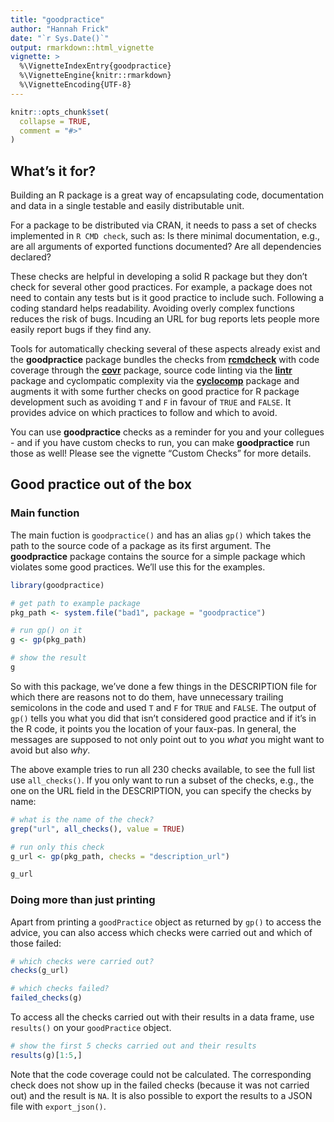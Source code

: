 ```yaml
---
title: "goodpractice"
author: "Hannah Frick"
date: "`r Sys.Date()`"
output: rmarkdown::html_vignette
vignette: >
  %\VignetteIndexEntry{goodpractice}
  %\VignetteEngine{knitr::rmarkdown}
  %\VignetteEncoding{UTF-8}
---
```


```r
knitr::opts_chunk$set(
  collapse = TRUE,
  comment = "#>"
)
```

## What's it for?

Building an R package is a great way of encapsulating code, documentation and data in a single testable and easily distributable unit.

For a package to be distributed via CRAN, it needs to pass a set of checks implemented in `R CMD check`, such as: Is there minimal documentation, e.g., are all arguments of exported functions documented? Are all dependencies declared?

These checks are helpful in developing a solid R package but they don't check for several other good practices. For example, a package does not need to contain any tests but is it good practice to include such. Following a coding standard helps readability. Avoiding overly complex functions reduces the risk of bugs. Incuding an URL for bug reports lets people more easily report bugs if they find any. 

Tools for automatically checking several of these aspects already exist and the **goodpractice** package bundles the checks from [**rcmdcheck**](https://cran.r-project.org/package=rcmdcheck) with code coverage through the [**covr**](https://cran.r-project.org/package=covr) package, source code linting via the [**lintr**](https://cran.r-project.org/package=lintr) package and cyclompatic complexity via the [**cyclocomp**](https://cran.r-project.org/package=cyclocomp) package and augments it with some further checks on good practice for R package development such as avoiding `T` and `F` in favour of `TRUE` and `FALSE`. It provides advice on which practices to follow and which to avoid.

You can use **goodpractice** checks as a reminder for you and your collegues - and if you have custom checks to run, you can make **goodpractice** run those as well! Please see the vignette "Custom Checks" for more details.


## Good practice out of the box

### Main function

The main fuction is `goodpractice()` and has an alias `gp()` which takes the path to the source code of a package as its first argument. The **goodpractice** package contains the source for a simple package which violates some good practices. We'll use this for the examples.

```r
library(goodpractice)

# get path to example package
pkg_path <- system.file("bad1", package = "goodpractice")

# run gp() on it
g <- gp(pkg_path)

# show the result
g
```

So with this package, we've done a few things in the DESCRIPTION file for which there are reasons not to do them, have unnecessary trailing semicolons in the code and used `T` and `F` for `TRUE` and `FALSE`. The output of `gp()` tells you what you did that isn't considered good practice and if it's in the R code, it points you the location of your faux-pas. In general, the messages are supposed to not only point out to you _what_ you might want to avoid but also _why_.


The above example tries to run all 230 checks available, to see the full list use `all_checks()`. If you only want to run a subset of the checks, e.g., the one on the URL field in the DESCRIPTION, you can specify the checks by name:

```r
# what is the name of the check?
grep("url", all_checks(), value = TRUE)

# run only this check
g_url <- gp(pkg_path, checks = "description_url")

g_url
```

### Doing more than just printing

Apart from printing a `goodPractice` object as returned by `gp()` to access the advice, you can also access which checks were carried out and which of those failed:

```r
# which checks were carried out?
checks(g_url)

# which checks failed?
failed_checks(g)
```

To access all the checks carried out with their results in a data frame, use `results()` on your `goodPractice` object.

```r
# show the first 5 checks carried out and their results
results(g)[1:5,]
```

Note that the code coverage could not be calculated. The corresponding check does not show up in the failed checks (because it was not carried out) and the result is `NA`. It is also possible to export the results to a JSON file with `export_json()`.
